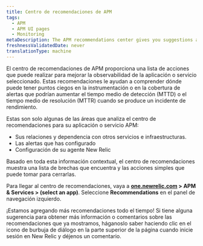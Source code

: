 ```yaml
---
title: Centro de recomendaciones de APM
tags:
  - APM
  - APM UI pages
  - Monitoring
metaDescription: The APM recommendations center gives you suggestions about how you might improve your application monitoring.
freshnessValidatedDate: never
translationType: machine
---
```


El centro de recomendaciones de APM proporciona una lista de acciones que puede realizar para mejorar la observabilidad de la aplicación o servicio seleccionado. Estas recomendaciones le ayudan a comprender dónde puede tener puntos ciegos en la instrumentación o en la cobertura de alertas que podrían aumentar el tiempo medio de detección (MTTD) o el tiempo medio de resolución (MTTR) cuando se produce un incidente de rendimiento.

Estas son solo algunas de las áreas que analiza el centro de recomendaciones para su aplicación o servicio APM:

* Sus relaciones y dependencia con otros servicios e infraestructuras.
* Las alertas que has configurado
* Configuración de su agente New Relic

Basado en toda esta información contextual, el centro de recomendaciones muestra una lista de brechas que encuentra y las acciones simples que puede tomar para cerrarlas.

Para llegar al centro de recomendaciones, vaya a <DNT>**[one.newrelic.com](https://one.newrelic.com/all-capabilities) > APM & Services > (select an app)**</DNT>. Seleccione <DNT>**Recommendations**</DNT> en el panel de navegación izquierdo.

¡Estamos agregando más recomendaciones todo el tiempo! Si tiene alguna sugerencia para obtener más información o comentarios sobre las recomendaciones que ya mostramos, háganoslo saber haciendo clic en el icono de burbuja de diálogo en la parte superior de la página cuando inicie sesión en New Relic y déjenos un comentario.
